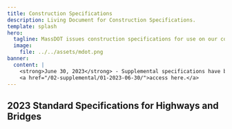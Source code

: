 ```yaml
---
title: Construction Specifications
description: Living Document for Construction Specifications.
template: splash
hero:
  tagline: MassDOT issues construction specifications for use on our construction contracts.
  image:
    file: ../../assets/mdot.png
banner:
  content: |
    <strong>June 30, 2023</strong> - Supplemental specifications have been released,
    <a href="/02-supplemental/01-2023-06-30/">access here.</a>
---
```



## 2023 Standard Specifications for Highways and Bridges

<CardGrid>
<LinkCard
	title="Division I"
	description="Learn how to make your Starlight site your own with custom styles, fonts, and more."
	href="/01-specs/01-div/"
/>
<LinkCard
	title="Division II"
	description="Learn how to make your Starlight site your own with custom styles, fonts, and more."
	href="/01-specs/02-div/"
/>
<LinkCard
	title="Division III"
	description="Learn how to make your Starlight site your own with custom styles, fonts, and more."
	href="/01-specs/03-div/"
/>
<LinkCard
	title="Appendix A"
	description="Learn how to make your Starlight site your own with custom styles, fonts, and more."
	href="/01-specs/04-app/"
/>
<LinkCard
	title="Supplemental Specifications"
	description="June 30 2023"
	href="/02-supplemental/01-2023-06-30/"
/>
<LinkCard
	title="Superseded Editions"
	description="Learn how to make your Starlight site your own with custom styles, fonts, and more."
	href="/03-superseded/01-2022/"
/>
</CardGrid>